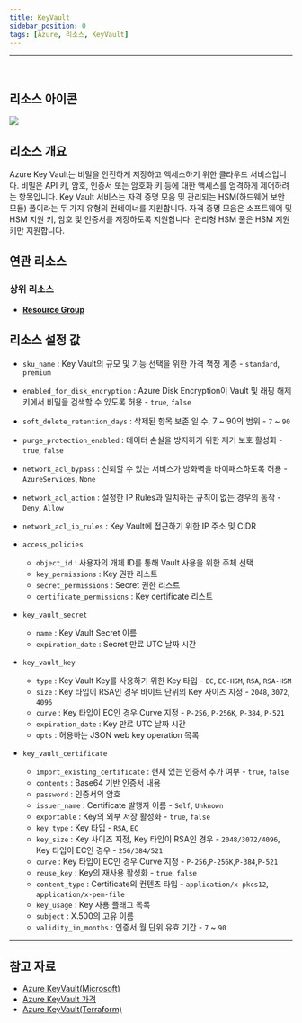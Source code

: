 ```yaml
---
title: KeyVault
sidebar_position: 0
tags: [Azure, 리소스, KeyVault]
---
```







<hr />
<br />

## 리소스 아이콘
<img src={icon} />

## 리소스 개요
Azure Key Vault는 비밀을 안전하게 저장하고 액세스하기 위한 클라우드 서비스입니다. 
비밀은 API 키, 암호, 인증서 또는 암호화 키 등에 대한 액세스를 엄격하게 제어하려는 항목입니다. Key Vault 서비스는 자격 증명 모음 및 관리되는 HSM(하드웨어 보안 모듈) 풀이라는 두 가지 유형의 컨테이너를 지원합니다. 
자격 증명 모음은 소프트웨어 및 HSM 지원 키, 암호 및 인증서를 저장하도록 지원합니다. 관리형 HSM 풀은 HSM 지원 키만 지원합니다.


## 연관 리소스
### 상위 리소스
- [**Resource Group**](https://docs.cstudio.app/docs/resource/azure/Base/ResourceGroup)




## 리소스 설정 값
- ```sku_name``` : Key Vault의 규모 및 기능 선택을 위한 가격 책정 계층 - ```standard```, ```premium```

- ```enabled_for_disk_encryption``` : Azure Disk Encryption이 Vault 및 래핑 해제 키에서 비밀을 검색할 수 있도록 허용 - ```true```, ```false```

- ```soft_delete_retention_days``` : 삭제된 항목 보존 일 수, 7 ~ 90의 범위 - ```7``` ~ ```90```

- ```purge_protection_enabled``` : 데이터 손실을 방지하기 위한 제거 보호 활성화 - ```true```, ```false```

- ```network_acl_bypass``` : 신뢰할 수 있는 서비스가 방화벽을 바이패스하도록 허용 - ```AzureServices```, ```None```

- ```network_acl_action``` : 설정한 IP Rules과 일치하는 규칙이 없는 경우의 동작 - ```Deny```, ```Allow```

- ```network_acl_ip_rules``` : Key Vault에 접근하기 위한 IP 주소 및 CIDR


- ```access_policies``` 
  + ```object_id``` : 사용자의 개체 ID를 통해 Vault 사용을 위한 주체 선택
  + ```key_permissions``` : Key 권한 리스트
  + ```secret_permissions``` : Secret 권한 리스트
  + ```certificate_permissions``` : Key certificate 리스트


- ```key_vault_secret``` 
  + ```name``` : Key Vault Secret 이름
  + ```expiration_date``` : Secret 만료 UTC 날짜 시간


- ```key_vault_key``` 
  + ```type``` : Key Vault Key를 사용하기 위한 Key 타입 - ```EC```, ```EC-HSM```, ```RSA```, ```RSA-HSM```
  + ```size``` : Key 타입이 RSA인 경우 바이트 단위의 Key 사이즈 지정 - ```2048```, ```3072```, ```4096```
  + ```curve``` : Key 타입이 EC인 경우 Curve 지정 - ```P-256```, ```P-256K```, ```P-384```, ```P-521```
  + ```expiration_date``` : Key 만료 UTC 날짜 시간 
  + ```opts``` : 허용하는 JSON web key operation 목록


- ```key_vault_certificate``` 
  + ```import_existing_certificate``` : 현재 있는 인증서 추가 여부 - ```true```, ```false```
  + ```contents``` : Base64 기반 인증서 내용
  + ```password``` : 인증서의 암호
  + ```issuer_name``` : Certificate 발행자 이름 - ```Self```, ```Unknown```
  + ```exportable``` : Key의 외부 저장 활성화  - ```true```, ```false```
  + ```key_type``` : Key 타입  - ```RSA```, ```EC```
  + ```key_size``` : Key 사이즈 지정, Key 타입이 RSA인 경우 - ```2048/3072/4096```, Key 타입이 EC인 경우 - ```256/384/521```
  + ```curve``` : Key 타입이 EC인 경우 Curve 지정 - ```P-256```,```P-256K```,```P-384```,```P-521```
  + ```reuse_key``` : Key의 재사용 활성화 - ```true```, ```false```
  + ```content_type``` : Certificate의 컨텐츠 타입 - ```application/x-pkcs12```, ```application/x-pem-file```
  + ```key_usage``` : Key 사용 플래그 목록
  + ```subject``` : X.500의 고유 이름
  + ```validity_in_months``` : 인증서 월 단위 유효 기간 - ```7``` ~ ```90```








<hr />

## 참고 자료
- [Azure KeyVault(Microsoft)](https://learn.microsoft.com/ko-kr/azure/key-vault/general/overview)
- [Azure KeyVault 가격](https://azure.microsoft.com/en-us/pricing/details/key-vault/) 
- [Azure KeyVault(Terraform)](https://registry.terraform.io/providers/hashicorp/azurerm/latest/docs/resources/key_vault)
